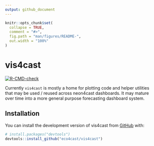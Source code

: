 ```yaml
---
output: github_document
---
```


<!-- README.md is generated from README.Rmd. Please edit that file -->

```r
knitr::opts_chunk$set(
  collapse = TRUE,
  comment = "#>",
  fig.path = "man/figures/README-",
  out.width = "100%"
)
```

# vis4cast

<!-- badges: start -->
[![R-CMD-check](https://github.com/eco4cast/vis4cast/workflows/R-CMD-check/badge.svg)](https://github.com/eco4cast/vis4cast/actions)
<!-- badges: end -->

Currently `vis4cast` is mostly a home for plotting code and helper utilities that may be used / reused across neon4cast dashboards.
It may mature over time into a more general purpose forecasting dashboard system.


## Installation

You can install the development version of vis4cast from [GitHub](https://github.com/) with:

``` r
# install.packages("devtools")
devtools::install_github("eco4cast/vis4cast")
```

